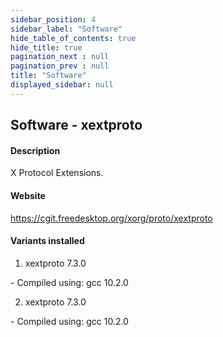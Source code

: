 ```yaml
---
sidebar_position: 4
sidebar_label: "Software"
hide_table_of_contents: true
hide_title: true
pagination_next : null
pagination_prev : null
title: "Software"
displayed_sidebar: null
---
```


## Software - xextproto


#### Description
X Protocol Extensions.

#### Website
https://cgit.freedesktop.org/xorg/proto/xextproto

#### Variants installed
1. xextproto 7.3.0
<div class="ul-circle">
    - Compiled using: gcc 10.2.0
</div>

2. xextproto 7.3.0
<div class="ul-circle">
    - Compiled using: gcc 10.2.0
</div>


